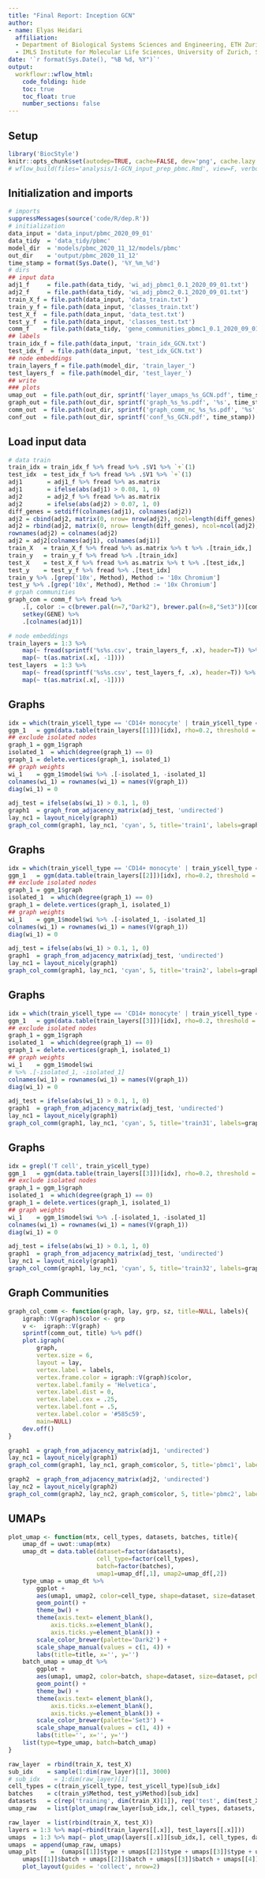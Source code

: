 ```yaml
---
title: "Final Report: Inception GCN"
author:
- name: Elyas Heidari
  affiliation:
  - Department of Biological Systems Sciences and Engineering, ETH Zurich, Switzerland 
  - IMLS Institute for Molecular Life Sciences, University of Zurich, Switzerland
date: '`r format(Sys.Date(), "%B %d, %Y")`'
output:
  workflowr::wflow_html:
    code_folding: hide
    toc: true
    toc_float: true
    number_sections: false
---
```

<!-- 2020-09-03 09:58 -->
<!-- elihei  [<eheidari@student.ethz.ch>]-->
<!--/Volumes/Projects/scGCN/analysis/04-final-report-GCN-2020-09-03.rmd-->

## Setup
```r
library('BiocStyle')
knitr::opts_chunk$set(autodep=TRUE, cache=FALSE, dev='png', cache.lazy = FALSE)
# wflow_build(files='analysis/1-GCN_input_prep_pbmc.Rmd', view=F, verbose=T, delete_cache=F)
```


## Initialization and imports
```r
# imports
suppressMessages(source('code/R/dep.R'))
# initialization
data_input = 'data_input/pbmc_2020_09_01'
data_tidy  = 'data_tidy/pbmc'
model_dir  = 'models/pbmc_2020_11_12/models/pbmc'
out_dir    = 'output/pbmc_2020_11_12'
time_stamp = format(Sys.Date(), '%Y_%m_%d')
# dirs
## input data
adj1_f     = file.path(data_tidy, 'wi_adj_pbmc1_0.1_2020_09_01.txt')
adj2_f     = file.path(data_tidy, 'wi_adj_pbmc2_0.1_2020_09_01.txt')
train_X_f = file.path(data_input, 'data_train.txt')
train_y_f = file.path(data_input, 'classes_train.txt')
test_X_f  = file.path(data_input, 'data_test.txt')
test_y_f  = file.path(data_input, 'classes_test.txt')
comm_f    = file.path(data_tidy, 'gene_communities_pbmc1_0.1_2020_09_01.txt')
## labels
train_idx_f = file.path(data_input, 'train_idx_GCN.txt')
test_idx_f  = file.path(data_input, 'test_idx_GCN.txt')
## node embeddings
train_layers_f = file.path(model_dir, 'train_layer_')
test_layers_f  = file.path(model_dir, 'test_layer_')
## write
### plots
umap_out  = file.path(out_dir, sprintf('layer_umaps_%s_GCN.pdf', time_stamp))
graph_out = file.path(out_dir, sprintf('graph_%s_%s.pdf', '%s', time_stamp))
comm_out  = file.path(out_dir, sprintf('graph_comm_nc_%s_%s.pdf', '%s', time_stamp))
conf_out  = file.path(out_dir, sprintf('conf_%s_GCN.pdf', time_stamp))
```

## Load input data
```r
# data train
train_idx = train_idx_f %>% fread %>% .$V1 %>% `+`(1)
test_idx  = test_idx_f %>% fread %>% .$V1 %>% `+`(1)
adj1       = adj1_f %>% fread %>% as.matrix 
adj1       = ifelse(abs(adj1) > 0.08, 1, 0)
adj2       = adj2_f %>% fread %>% as.matrix 
adj2       = ifelse(abs(adj2) > 0.07, 1, 0)
diff_genes = setdiff(colnames(adj1), colnames(adj2))
adj2 = cbind(adj2, matrix(0, nrow= nrow(adj2), ncol=length(diff_genes), dimnames=list(NULL,diff_genes)))
adj2 = rbind(adj2, matrix(0, nrow= length(diff_genes), ncol=ncol(adj2), dimnames=list(diff_genes,NULL)))
rownames(adj2) = colnames(adj2)
adj2 = adj2[colnames(adj1), colnames(adj1)]
train_X   = train_X_f %>% fread %>% as.matrix %>% t %>% .[train_idx,]
train_y   = train_y_f %>% fread %>% .[train_idx] 
test_X    = test_X_f %>% fread %>% as.matrix %>% t %>% .[test_idx,]
test_y    = test_y_f %>% fread %>% .[test_idx] 
train_y %>% .[grep('10x', Method), Method := '10x Chromium']
test_y %>% .[grep('10x', Method), Method := '10x Chromium']
# grpah communities
graph_com = comm_f %>% fread %>% 
    .[, color := c(brewer.pal(n=7,"Dark2"), brewer.pal(n=8,"Set3"))[community]] %>%
    setkey(GENE) %>%
    .[colnames(adj1)]

# node embeddings
train_layers = 1:3 %>% 
    map(~ fread(sprintf('%s%s.csv', train_layers_f, .x), header=T)) %>%
    map(~ t(as.matrix(.x[, -1]))) 
test_layers  = 1:3 %>% 
    map(~ fread(sprintf('%s%s.csv', test_layers_f, .x), header=T)) %>%
    map(~ t(as.matrix(.x[, -1])))
```


## Graphs
```r
idx = which(train_y$cell_type == 'CD14+ monocyte' | train_y$cell_type == 'CD16+ monocyte')
ggm_1   = ggm(data.table(train_layers[[1]])[idx], rho=0.2, threshold = 0.1)
## exclude isolated nodes
graph_1 = ggm_1$graph
isolated_1  = which(degree(graph_1) == 0)
graph_1 = delete.vertices(graph_1, isolated_1)
## graph weights
wi_1    = ggm_1$model$wi %>% .[-isolated_1, -isolated_1]
colnames(wi_1) = rownames(wi_1) = names(V(graph_1))
diag(wi_1) = 0

adj_test = ifelse(abs(wi_1) > 0.1, 1, 0)
graph1  = graph_from_adjacency_matrix(adj_test, 'undirected')
lay_nc1 = layout_nicely(graph1)
graph_col_comm(graph1, lay_nc1, 'cyan', 5, title='train1', labels=graph_com$GENE)  
```

## Graphs
```r
idx = which(train_y$cell_type == 'CD14+ monocyte' | train_y$cell_type == 'CD16+ monocyte')
ggm_1   = ggm(data.table(train_layers[[2]])[idx], rho=0.2, threshold = 0.1)
## exclude isolated nodes
graph_1 = ggm_1$graph
isolated_1  = which(degree(graph_1) == 0)
graph_1 = delete.vertices(graph_1, isolated_1)
## graph weights
wi_1    = ggm_1$model$wi %>% .[-isolated_1, -isolated_1]
colnames(wi_1) = rownames(wi_1) = names(V(graph_1))
diag(wi_1) = 0

adj_test = ifelse(abs(wi_1) > 0.1, 1, 0)
graph1  = graph_from_adjacency_matrix(adj_test, 'undirected')
lay_nc1 = layout_nicely(graph1)
graph_col_comm(graph1, lay_nc1, 'cyan', 5, title='train2', labels=graph_com$GENE)   
```

## Graphs
```r
idx = which(train_y$cell_type == 'CD14+ monocyte' | train_y$cell_type == 'CD16+ monocyte')
ggm_1   = ggm(data.table(train_layers[[3]])[idx], rho=0.2, threshold = 0.1)
## exclude isolated nodes
graph_1 = ggm_1$graph
isolated_1  = which(degree(graph_1) == 0)
graph_1 = delete.vertices(graph_1, isolated_1)
## graph weights
wi_1    = ggm_1$model$wi 
# %>% .[-isolated_1, -isolated_1]
colnames(wi_1) = rownames(wi_1) = names(V(graph_1))
diag(wi_1) = 0

adj_test = ifelse(abs(wi_1) > 0.1, 1, 0)
graph1  = graph_from_adjacency_matrix(adj_test, 'undirected')
lay_nc1 = layout_nicely(graph1)
graph_col_comm(graph1, lay_nc1, 'cyan', 5, title='train31', labels=graph_com$GENE)   
```

## Graphs
```r
idx = grepl('T cell', train_y$cell_type)
ggm_1   = ggm(data.table(train_layers[[3]])[idx], rho=0.2, threshold = 0.1)
## exclude isolated nodes
graph_1 = ggm_1$graph
isolated_1  = which(degree(graph_1) == 0)
graph_1 = delete.vertices(graph_1, isolated_1)
## graph weights
wi_1    = ggm_1$model$wi %>% .[-isolated_1, -isolated_1]
colnames(wi_1) = rownames(wi_1) = names(V(graph_1))
diag(wi_1) = 0

adj_test = ifelse(abs(wi_1) > 0.1, 1, 0)
graph1  = graph_from_adjacency_matrix(adj_test, 'undirected')
lay_nc1 = layout_nicely(graph1)
graph_col_comm(graph1, lay_nc1, 'cyan', 5, title='train32', labels=graph_com$GENE)   
```

## Graph Communities
```r
graph_col_comm <- function(graph, lay, grp, sz, title=NULL, labels){
    igraph::V(graph)$color <- grp
    v <-  igraph::V(graph)
    sprintf(comm_out, title) %>% pdf()
    plot.igraph(
        graph,
        vertex.size = 6,
        layout = lay,
        vertex.label = labels,
        vertex.frame.color = igraph::V(graph)$color,
        vertex.label.family = 'Helvetica',
        vertex.label.dist = 0,
        vertex.label.cex = .25,
        vertex.label.font = .5,
        vertex.label.color = '#585c59',
        main=NULL)
    dev.off()
}

graph1  = graph_from_adjacency_matrix(adj1, 'undirected')
lay_nc1 = layout_nicely(graph1)
graph_col_comm(graph1, lay_nc1, graph_com$color, 5, title='pbmc1', labels=graph_com$GENE)

graph2  = graph_from_adjacency_matrix(adj2, 'undirected')
lay_nc2 = layout_nicely(graph2)
graph_col_comm(graph2, lay_nc2, graph_com$color, 5, title='pbmc2', labels=graph_com$GENE)
```




## UMAPs
```r
plot_umap <- function(mtx, cell_types, datasets, batches, title){
    umap_df = uwot::umap(mtx) 
    umap_dt = data.table(dataset=factor(datasets), 
                         cell_type=factor(cell_types), 
                         batch=factor(batches),
                         umap1=umap_df[,1], umap2=umap_df[,2]) 
    type_umap = umap_dt %>%
        ggplot +
        aes(umap1, umap2, color=cell_type, shape=dataset, size=dataset, pch=10, colour='black') +
        geom_point() +
        theme_bw() + 
        theme(axis.text= element_blank(), 
            axis.ticks.x=element_blank(),
            axis.ticks.y=element_blank()) +
        scale_color_brewer(palette='Dark2') +
        scale_shape_manual(values = c(1, 4)) +
        labs(title=title, x='', y='')
    batch_umap = umap_dt %>%
        ggplot +
        aes(umap1, umap2, color=batch, shape=dataset, size=dataset, pch=10) +
        geom_point() +
        theme_bw() + 
        theme(axis.text= element_blank(), 
            axis.ticks.x=element_blank(),
            axis.ticks.y=element_blank()) +
        scale_color_brewer(palette='Set3') +
        scale_shape_manual(values = c(1, 4)) +
        labs(title='', x='', y='')
    list(type=type_umap, batch=batch_umap)
}

raw_layer  = rbind(train_X, test_X)
sub_idx    = sample(1:dim(raw_layer)[1], 3000)
# sub_idx    = 1:dim(raw_layer)[1]
cell_types = c(train_y$cell_type, test_y$cell_type)[sub_idx]
batches    = c(train_y$Method, test_y$Method)[sub_idx]
datasets   = c(rep('training', dim(train_X)[1]), rep('test', dim(test_X)[1]))[sub_idx]
umap_raw   = list(plot_umap(raw_layer[sub_idx,], cell_types, datasets, batches, 'raw data'))

raw_layer  = list(rbind(train_X, test_X))
layers = 1:3 %>% map(~rbind(train_layers[[.x]], test_layers[[.x]]))
umaps  = 1:3 %>% map(~ plot_umap(layers[[.x]][sub_idx,], cell_types, datasets, batches, paste('layer', .x)))
umaps  = append(umap_raw, umaps)
umap_plt    =  (umaps[[1]]$type + umaps[[2]]$type + umaps[[3]]$type + umaps[[4]]$type +
    umaps[[1]]$batch + umaps[[2]]$batch + umaps[[3]]$batch + umaps[[4]]$batch) +
    plot_layout(guides = 'collect', nrow=2)
```


